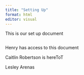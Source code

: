 ```yaml
---
title: "Setting Up"
format: html
editor: visual
---
```


This is our set up document

```r

```

Henry has access to this document

Caitlin Robertson is hereToT

Lesley Arenas
